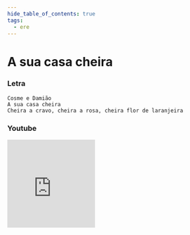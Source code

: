 ```yaml
---
hide_table_of_contents: true
tags:
  - ere
---
```


# A sua casa cheira

### Letra

```text
Cosme e Damião
A sua casa cheira
Cheira a cravo, cheira a rosa, cheira flor de laranjeira
```

### Youtube

<iframe
  width="200"
  height="200"
  src="https://www.youtube.com/embed/rFp7mZ64nq8"
  title="YouTube video player"
  frameborder="0"
  allow="accelerometer; autoplay; clipboard-write; encrypted-media; gyroscope; picture-in-picture; web-share"
  referrerpolicy="strict-origin-when-cross-origin"
  allowfullscreen
></iframe>

